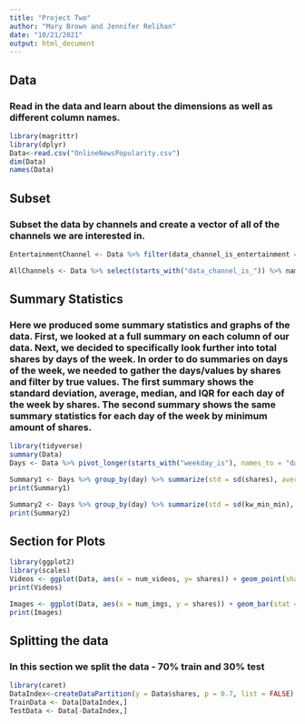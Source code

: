 ```yaml
---
title: "Project Two"
author: "Mary Brown and Jennifer Relihan"
date: "10/21/2021"
output: html_document
---
```


## Data  
### Read in the data and learn about the dimensions as well as different column names. 
```r
library(magrittr)
library(dplyr)
Data<-read.csv("OnlineNewsPopularity.csv")  
dim(Data)  
names(Data)  
```  

## Subset  
### Subset the data by channels and create a vector of all of the channels we are interested in.  
```r
EntertainmentChannel <- Data %>% filter(data_channel_is_entertainment == TRUE) %>% select(-starts_with("data_channel_is_"))  

AllChannels <- Data %>% select(starts_with("data_channel_is_")) %>% names  
```  

## Summary Statistics  
### Here we produced some summary statistics and graphs of the data. First, we looked at a full summary on each column of our data. Next, we decided to specifically look further into total shares by days of the week. In order to do summaries on days of the week, we needed to gather the days/values by shares and filter by true values. The first summary shows the standard deviation, average, median, and IQR for each day of the week by shares. The second summary shows the same summary statistics for each day of the week by minimum amount of shares. 
```r
library(tidyverse)
summary(Data)  
Days <- Data %>% pivot_longer(starts_with("weekday_is"), names_to = "day", values_to = "data") %>% filter(data == TRUE) 

Summary1 <- Days %>% group_by(day) %>% summarize(std = sd(shares), average = mean(shares), median = median(shares), IQR = IQR(shares))  
print(Summary1)

Summary2 <- Days %>% group_by(day) %>% summarize(std = sd(kw_min_min), average = mean(kw_min_min), median = median(kw_min_min), IQR = IQR(kw_min_min))  
print(Summary2)
```  

## Section for Plots 
```r
library(ggplot2)  
library(scales)
Videos <- ggplot(Data, aes(x = num_videos, y= shares)) + geom_point(shape = 18, color = "red")  
print(Videos)  

Images <- ggplot(Data, aes(x = num_imgs, y = shares)) + geom_bar(stat = "identity", fill = "steelblue") + xlim(-1,21) + scale_y_continuous(labels = unit_format(unit = "M", scale = 5e-6)) + ggtitle("Shares by Images") + labs(y = "Shares", x = "Number of Images", caption = "This view shows the number of images filtered from 0 to 20.") + theme(plot.caption = element_text(hjust =0))
print(Images)
```  

## Splitting the data  
### In this section we split the data - 70% train and 30% test  
```r
library(caret)
DataIndex<-createDataPartition(y = Data$shares, p = 0.7, list = FALSE)  
TrainData <- Data[DataIndex,]  
TestData <- Data[-DataIndex,]  
```  
